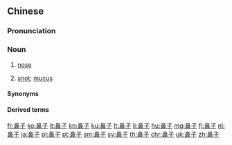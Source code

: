 {{also|鼻仔}}
==Chinese==
{{zh-forms}}

===Pronunciation===
{{zh-pron
|m=bízi
|m-s=bi2zi3
|c=bei6 zi2
|g=pit7 zi
|j=bieh5 zeh
|x=bi6 zr
|ma=y
|cat=n
}}

===Noun===
{{zh-noun}}

# [[nose]]
# {{lb|zh|dialectal|_|Mandarin|including|Sichuan}} [[snot]]; [[mucus]]

====Synonyms====
{{zh-dial}}
{{zh-dial|鼻涕}}

====Derived terms====
{{zh-der|抽鼻子|高鼻子|摳鼻子|挖鼻子|一鼻子灰|三個鼻子管|串鼻子|回回鼻子|塌鼻子|守著鼻子抹著腮|拿草棍兒戳老虎的鼻子眼兒|挑鼻子|捏著鼻子|捻著鼻子|撲人鼻子|有鼻子有眼|橫挑鼻子豎挑眼|牛鼻子|牽鼻子|老貓鼻子上掛鹹魚|豁鼻子|趴鼻子|通關鼻子|露一鼻子|鼻子一酸|鼻子上掛鯗魚|鼻子裡笑|鼻子頭|鼻子氣歪了|鼻子不是鼻子臉不是臉}}

{{zh-cat|Elementary}}

[[fr:鼻子]]
[[ko:鼻子]]
[[it:鼻子]]
[[kn:鼻子]]
[[ku:鼻子]]
[[lt:鼻子]]
[[li:鼻子]]
[[hu:鼻子]]
[[mg:鼻子]]
[[fj:鼻子]]
[[nl:鼻子]]
[[ja:鼻子]]
[[pl:鼻子]]
[[pt:鼻子]]
[[sm:鼻子]]
[[sv:鼻子]]
[[th:鼻子]]
[[chr:鼻子]]
[[uk:鼻子]]
[[zh:鼻子]]